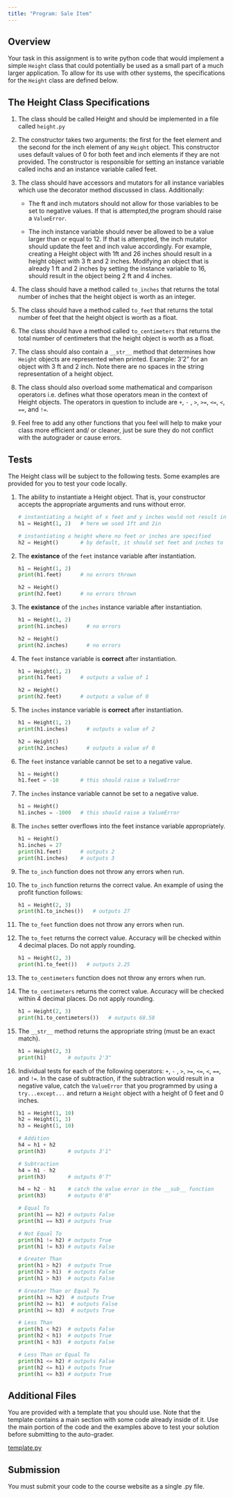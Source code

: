 ```yaml
---
title: "Program: Sale Item"
---
```


## Overview

Your task in this assignment is to write python code that would implement a simple `Height` class that
could potentially be used as a small part of a much larger application. To allow for its use with other
systems, the specifications for the `Height` class are defined below.


## The Height Class Specifications

1. The class should be called Height and should be implemented in a file called `height.py`

2. The constructor takes two arguments: the first for the feet element and the second for the inch element of any `Height` object. This constructor uses default values of 0 for both feet and inch elements if they are not provided. The constructor is responsible for setting an instance variable called inchs and an instance variable called feet.

3. The class should have accessors and mutators for all instance variables which use the decorator
method discussed in class. Additionally:

    - The ft and inch mutators should not allow for those variables to be set to negative values. If that is attempted,the program should raise a `ValueError`.

    - The inch instance variable should never be allowed to be a value larger than or equal to 12. If that is attempted, the inch mutator should update the feet and inch value accordingly. For example, creating a Height object with 1ft and 26 inches should result in a height object with 3 ft and 2 inches. Modifying an object that is already 1 ft and 2 inches by setting the instance variable to 16, should result in the object being 2 ft and 4 inches.

4. The class should have a method called `to_inches` that returns the total number of inches that the height
object is worth as an integer.

5. The class should have a method called `to_feet` that returns the total number of feet that the height object is worth as a float.

6. The class should have a method called `to_centimeters` that returns the total number of centimeters that the height object is worth as a float.

5. The class should also contain a `__str__` method that determines how `Height` objects are
represented when printed. Example: 3’2” for an object with 3 ft and 2 inch. Note there are no spaces in the string representation of a height object.


6. The class should also overload some mathematical and comparison operators i.e. defines what
those operators mean in the context of Height objects. The operators in question to include are `+`, `-` , `>`, `>=`, `<=`, `<`, `==`, and `!=`.

7. Feel free to add any other functions that you feel will help to make your class more efficient and/
or cleaner, just be sure they do not conflict with the autograder or cause errors.


## Tests

The Height class will be subject to the following tests. Some examples are provided for you to test your code locally.

1. The ability to instantiate a Height object. That is, your constructor accepts the appropriate arguments and runs without error. 

    ```Python
    # instantiating a height of x feet and y inches would not result in any errors
    h1 = Height(1, 2)   # here we used 1ft and 2in

    # instantiating a height where no feet or inches are specified
    h2 = Height()       # by default, it should set feet and inches to 0
    ```

2. The **existance** of the `feet` instance variable after instantiation.

    ```Python
    h1 = Height(1, 2)
    print(h1.feet)      # no errors thrown

    h2 = Height()
    print(h2.feet)      # no errors thrown
    ```

3. The **existance** of the `inches` instance variable after instantiation.

    ```Python
    h1 = Height(1, 2)
    print(h1.inches)      # no errors

    h2 = Height()
    print(h2.inches)      # no errors
    ```

4. The `feet` instance variable is **correct** after instantiation.

    ```Python
    h1 = Height(1, 2)
    print(h1.feet)      # outputs a value of 1

    h2 = Height()
    print(h2.feet)      # outputs a value of 0
    ```

5. The `inches` instance variable is **correct** after instantiation.

    ```Python
    h1 = Height(1, 2)
    print(h1.inches)      # outputs a value of 2

    h2 = Height()
    print(h2.inches)      # outputs a value of 0
    ```


6. The `feet` instance variable cannot be set to a negative value.

    ```Python
    h1 = Height()
    h1.feet = -10       # this should raise a ValueError
    ```


7. The `inches` instance variable cannot be set to a negative value.

    ```Python
    h1 = Height()
    h1.inches = -1000   # this should raise a ValueError
    ```

8. The `inches` setter overflows into the feet instance variable appropriately.

    ```Python
    h1 = Height()
    h1.inches = 27
    print(h1.feet)      # outputs 2
    print(h1.inches)    # outputs 3
    ```




9. The `to_inch` function does not throw any errors when run.

10. The `to_inch` function returns the correct value. An example of using the profit function follows:

    ```Python
    h1 = Height(2, 3)
    print(h1.to_inches())   # outputs 27
    ```


11. The `to_feet` function does not throw any errors when run.


12. The `to_feet` returns the correct value. Accuracy will be checked within 4 decimal places. Do not apply rounding.

    ```Python
    h1 = Height(2, 3)
    print(h1.to_feet())   # outputs 2.25
    ```


13. The `to_centimeters` function does not throw any errors when run.


14. The `to_centimeters` returns the correct value. Accuracy will be checked within 4 decimal places. Do not apply rounding.

    ```Python
    h1 = Height(2, 3)
    print(h1.to_centimeters())   # outputs 68.58
    ```

15. The `__str__` method returns the appropriate string (must be an exact match).

    ```Python
    h1 = Height(2, 3)
    print(h1)       # outputs 2'3"  
    ```

16. Individual tests for each of the following operators:  `+`, `-` , `>`, `>=`, `<=`, `<`, `==`, and `!=`.
    In the case of subtraction, if the subtraction would result in a negative value, catch the `ValueError` that you programmed by using a `try...except...` and return a `Height` object with a height of 0 feet and 0 inches.

    ```Python
    h1 = Height(1, 10)
    h2 = Height(1, 3)
    h3 = Height(1, 10)

    # Addition
    h4 = h1 + h2
    print(h3)       # outputs 3'1"

    # Subtraction
    h4 = h1 - h2
    print(h3)       # outputs 0'7"

    h4 = h2 - h1    # catch the value error in the __sub__ function
    print(h3)       # outputs 0'0"

    # Equal To
    print(h1 == h2) # outputs False
    print(h1 == h3) # outputs True

    # Not Equal To
    print(h1 != h2) # outputs True
    print(h1 != h3) # outputs False

    # Greater Than
    print(h1 > h2)  # outputs True
    print(h2 > h1)  # outputs False
    print(h1 > h3)  # outputs False

    # Greater Than or Equal To
    print(h1 >= h2)  # outputs True
    print(h2 >= h1)  # outputs False
    print(h1 >= h3)  # outputs True

    # Less Than
    print(h1 < h2)  # outputs False
    print(h2 < h1)  # outputs True
    print(h1 < h3)  # outputs False

    # Less Than or Equal To
    print(h1 <= h2) # outputs False
    print(h2 <= h1) # outputs True
    print(h1 <= h3) # outputs True
    ```




## Additional Files

You are provided with a template that you should use. Note that the template contains a main section with some code already inside of it. Use the main portion of the code and the examples above to test your solution before submitting to the auto-grader. 

<a href="./files/template.py" download>template.py</a>

## Submission

You must submit your code to the course website as a single .py file.


